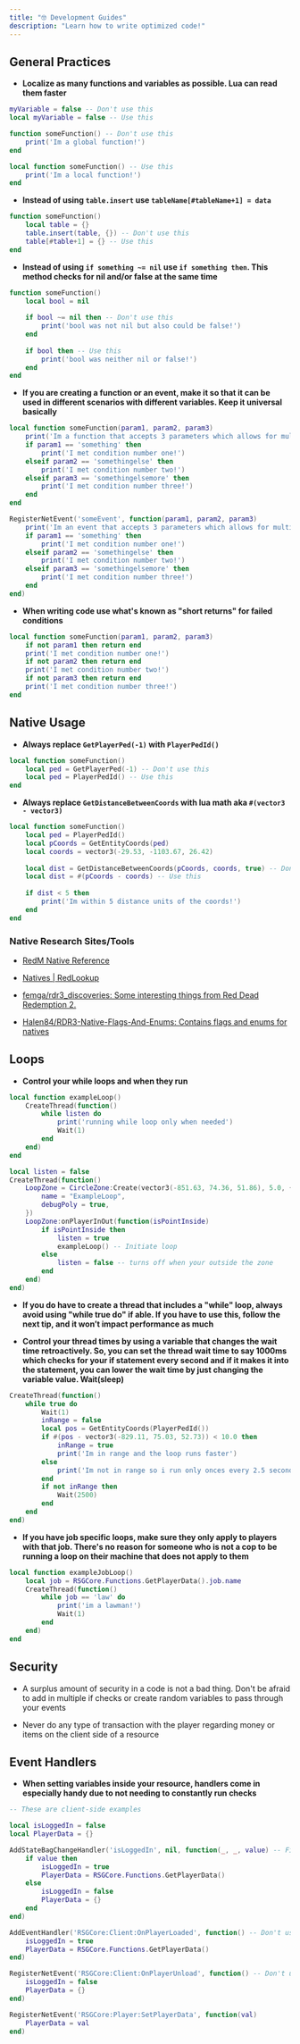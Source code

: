 ```yaml
---
title: "🤓 Development Guides"
description: "Learn how to write optimized code!"
---
```


## General Practices

* **Localize as many functions and variables as possible. Lua can read them faster**

```lua
myVariable = false -- Don't use this
local myVariable = false -- Use this

function someFunction() -- Don't use this
    print('Im a global function!')
end

local function someFunction() -- Use this
    print('Im a local function!')
end
```

* **Instead of using `table.insert` use `tableName[#tableName+1] = data`**

```lua
function someFunction()
    local table = {}
    table.insert(table, {}) -- Don't use this
    table[#table+1] = {} -- Use this
end
```

* **Instead of using `if something ~= nil` use `if something then`. This method checks for nil and/or false at the same time**

```lua
function someFunction()
    local bool = nil
    
    if bool ~= nil then -- Don't use this
        print('bool was not nil but also could be false!')
    end
    
    if bool then -- Use this
        print('bool was neither nil or false!')
    end
end
```

* **If you are creating a function or an event, make it so that it can be used in different scenarios with different variables. Keep it universal basically**

```lua
local function someFunction(param1, param2, param3)
    print('Im a function that accepts 3 parameters which allows for multiple conditions!')
    if param1 == 'something' then
        print('I met condition number one!')
    elseif param2 == 'somethingelse' then
        print('I met condition number two!')
    elseif param3 == 'somethingelsemore' then
        print('I met condition number three!')
    end
end

RegisterNetEvent('someEvent', function(param1, param2, param3)
    print('Im an event that accepts 3 parameters which allows for multiple conditions!')
    if param1 == 'something' then
        print('I met condition number one!')
    elseif param2 == 'somethingelse' then
        print('I met condition number two!')
    elseif param3 == 'somethingelsemore' then
        print('I met condition number three!')
    end
end)
```

* **When writing code use what's known as "short returns" for failed conditions**

```lua
local function someFunction(param1, param2, param3)
    if not param1 then return end
    print('I met condition number one!')
    if not param2 then return end
    print('I met condition number two!')
    if not param3 then return end
    print('I met condition number three!')
end
```

## Native Usage

* **Always replace `GetPlayerPed(-1)` with `PlayerPedId()`**

```lua
local function someFunction()
    local ped = GetPlayerPed(-1) -- Don't use this
    local ped = PlayerPedId() -- Use this
end
```

* **Always replace `GetDistanceBetweenCoords` with lua math aka `#(vector3 - vector3)`**

```lua
local function someFunction()
    local ped = PlayerPedId()
    local pCoords = GetEntityCoords(ped)
    local coords = vector3(-29.53, -1103.67, 26.42)
    
    local dist = GetDistanceBetweenCoords(pCoords, coords, true) -- Don't use this
    local dist = #(pCoords - coords) -- Use this
    
    if dist < 5 then
        print('Im within 5 distance units of the coords!')
    end
end
```

### Native Research Sites/Tools

* [RedM Native Reference](https://rdr3natives.com/)

* [Natives | RedLookup](https://redlookup.com/natives?v=2\&p=1\&pp=50)

* [femga/rdr3\_discoveries: Some interesting things from Red Dead Redemption 2.](https://github.com/femga/rdr3_discoveries)

* [Halen84/RDR3-Native-Flags-And-Enums: Contains flags and enums for natives](https://github.com/Halen84/RDR3-Native-Flags-And-Enums)

## Loops

* **Control your while loops and when they run**

```lua
local function exampleLoop()
    CreateThread(function()
        while listen do
            print('running while loop only when needed')
            Wait(1)
        end
    end)
end

local listen = false
CreateThread(function()
    LoopZone = CircleZone:Create(vector3(-851.63, 74.36, 51.86), 5.0, {
        name = "ExampleLoop",
        debugPoly = true,
    })
    LoopZone:onPlayerInOut(function(isPointInside)
        if isPointInside then
            listen = true
            exampleLoop() -- Initiate loop
        else
            listen = false -- turns off when your outside the zone
        end
    end)
end)
```

* **If you do have to create a thread that includes a "while" loop, always avoid using "while true do" if able. If you have to use this, follow the next tip, and it won’t impact performance as much**

* **Control your thread times by using a variable that changes the wait time retroactively. So, you can set the thread wait time to say 1000ms which checks for your if statement every second and if it makes it into the statement, you can lower the wait time by just changing the variable value. Wait(sleep)**

```lua
CreateThread(function()
    while true do
        Wait(1)
        inRange = false
        local pos = GetEntityCoords(PlayerPedId())
        if #(pos - vector3(-829.11, 75.03, 52.73)) < 10.0 then
            inRange = true
            print('Im in range and the loop runs faster')
        else
            print('Im not in range so i run only onces every 2.5 seconds')
        end
        if not inRange then
            Wait(2500)
        end
    end
end)
```

* **If you have job specific loops, make sure they only apply to players with that job. There's no reason for someone who is not a cop to be running a loop on their machine that does not apply to them**

```lua
local function exampleJobLoop()
    local job = RSGCore.Functions.GetPlayerData().job.name
    CreateThread(function()
        while job == 'law' do
            print('im a lawman!')
            Wait(1)
        end
    end)
end
```

## Security

* A surplus amount of security in a code is not a bad thing. Don't be afraid to add in multiple if checks or create random variables to pass through your events

* Never do any type of transaction with the player regarding money or items on the client side of a resource

## Event Handlers

* **When setting variables inside your resource, handlers come in especially handy due to not needing to constantly run checks**

```lua
-- These are client-side examples

local isLoggedIn = false
local PlayerData = {}

AddStateBagChangeHandler('isLoggedIn', nil, function(_, _, value) -- FiveM native method
    if value then
        isLoggedIn = true
        PlayerData = RSGCore.Functions.GetPlayerData()
    else
        isLoggedIn = false
        PlayerData = {}
    end
end)

AddEventHandler('RSGCore:Client:OnPlayerLoaded', function() -- Don't use this with the native method
    isLoggedIn = true
    PlayerData = RSGCore.Functions.GetPlayerData()
end)

RegisterNetEvent('RSGCore:Client:OnPlayerUnload', function() -- Don't use this with the native method
    isLoggedIn = false
    PlayerData = {}
end)

RegisterNetEvent('RSGCore:Player:SetPlayerData', function(val)
    PlayerData = val
end)
```